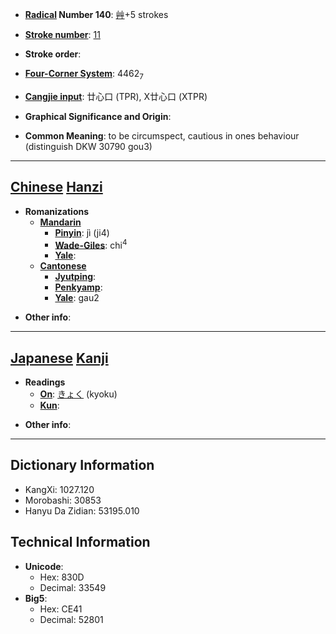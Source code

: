 * '''[[Wiktionary:Chinese radical index| Radical]] Number 140''': [[Wiktionary:Chinese radical index 艸|艸]]+5 strokes

* '''[[Wiktionary:Chinese total strokes index|Stroke number]]''': [[Wiktionary:Chinese total strokes index 11|11]]

* '''Stroke order''': 

* '''[[Wiktionary:Chinese four corner index|Four-Corner System]]''': 4462<sub>7</sub>

* '''[[Wiktionary:Chinese Cangjie index|Cangjie input]]''': 廿心口 (TPR), X廿心口 (XTPR)

* '''Graphical Significance and Origin''': 

* '''Common Meaning''': to be circumspect, cautious in ones behaviour (distinguish DKW 30790 gou3)

----

== [[Chinese]] [[Hanzi]] ==

* '''Romanizations'''
** '''[[Mandarin]]'''
*** '''[[Pinyin]]''': jì (ji4)
*** '''[[Wade-Giles]]''': chi<sup>4</sup>
*** '''[[Yale]]''': 
** '''[[Cantonese]]'''
*** '''[[Jyutping]]''':
*** '''[[Penkyamp]]''': 
*** '''[[Yale]]''': gau2

* '''Other info''': 

----

== [[Japanese]] [[Kanji]] ==

* '''Readings'''
** '''[[On]]''': [[きょく]] (kyoku)
** '''[[Kun]]''': 

* '''Other info''':  

----

== Dictionary Information ==

* KangXi: 1027.120
* Morobashi: 30853
* Hanyu Da Zidian: 53195.010

== Technical Information ==

* '''Unicode''':
** Hex: 830D
** Decimal: 33549
* '''Big5''':
** Hex: CE41
** Decimal: 52801